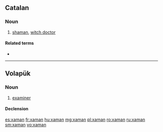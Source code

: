 ==Catalan==
{{wikipedia|lang=ca}}

===Noun===
{{ca-noun|m}}

# [[shaman]], [[witch doctor]]

====Related terms====
* {{l|ca|xamanisme}}

----

==Volapük==

===Noun===
{{vo-noun}}

# [[examiner]]

====Declension====
{{vo-decl-noun}}

[[es:xaman]]
[[fr:xaman]]
[[hu:xaman]]
[[mg:xaman]]
[[pl:xaman]]
[[ro:xaman]]
[[ru:xaman]]
[[sm:xaman]]
[[vo:xaman]]